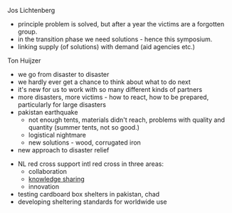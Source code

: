 Jos Lichtenberg
* principle problem is solved, but after a year the victims are a forgotten group.
* in the transition phase we need solutions - hence this symposium.
* linking supply (of solutions) with demand (aid agencies etc.)

Ton Huijzer
* we go from disaster to disaster
* we hardly ever get a chance to think about what to do next
* it's new for us to work with so many different kinds of partners
* more disasters, more victims - how to react, how to be prepared, particularly for large disasters
* pakistan earthquake
** not enough tents, materials didn't reach, problems with quality and quantity (summer tents, not so good.)
** logistical nightmare
** new solutions - wood, corrugated iron
* new approach to disaster relief

* NL red cross support intl red cross in three areas:
**collaboration
**[[knowledge sharing]]
**innovation
* testing cardboard box shelters in pakistan, chad
* developing sheltering standards for worldwide use
{{catneeded}}